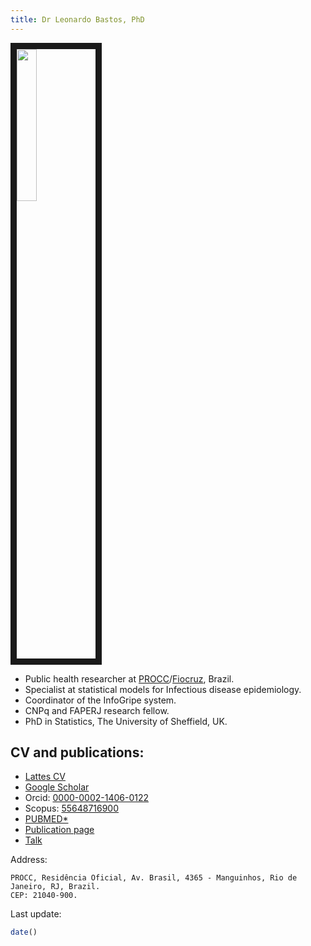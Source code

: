 ```yaml
---
title: Dr Leonardo Bastos, PhD
---
```


<link rel="stylesheet" href="styles.css" type="text/css">

![](files/leo_isba.jpeg){align="right" style="border:10px solid; margin-right: 20px" width="25%"}

-   Public health researcher at [PROCC](https://portal.fiocruz.br/programa-de-computacao-cientifica){target="_blank"}/[Fiocruz](http://www.fiocruz.br){target="_blank"}, Brazil.
-   Specialist at statistical models for Infectious disease epidemiology.
-   Coordinator of the InfoGripe system.
-   CNPq and FAPERJ research fellow.
-   PhD in Statistics, The University of Sheffield, UK.

## CV and publications:

-   [Lattes CV](http://lattes.cnpq.br/5241799121437269){target="_blank"}
-   [Google Scholar](https://scholar.google.com/citations?user=A5VmZYMAAAAJ&hl=en){target="_blank"}
-   Orcid: [0000-0002-1406-0122](https://orcid.org/0000-0002-1406-0122){target="_blank"}
-   Scopus: [55648716900](https://www.scopus.com/authid/detail.uri?authorId=55648716900){target="_blank"}
-   [PUBMED\*](https://www.ncbi.nlm.nih.gov/pubmed/?term=Bastos%2C%20Leonardo%20Soares%5BFull%20Author%20Name%5D%20or%20Bastos%2C%20Leonardo%5BFull%20Author%20Name%5D&cmd=DetailsSearch){target="_blank"}
-   [Publication page](publications.html)
-   [Talk](https://docs.google.com/presentation/d/1gasLcKyfLUgb1cd3nv5wYoilQ4MU9-Rn-7APyv_yeOo/edit?usp=sharing)

Address:

```         
PROCC, Residência Oficial, Av. Brasil, 4365 - Manguinhos, Rio de Janeiro, RJ, Brazil.
CEP: 21040-900.
```

Last update:

```r
date()
```
